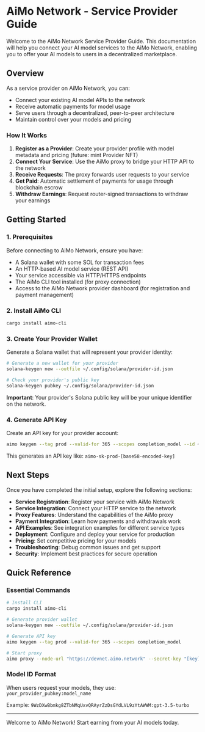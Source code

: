 # AiMo Network - Service Provider Guide

Welcome to the AiMo Network Service Provider Guide. This documentation will help you connect your AI model services to the AiMo Network, enabling you to offer your AI models to users in a decentralized marketplace.

## Overview

As a service provider on AiMo Network, you can:

- Connect your existing AI model APIs to the network
- Receive automatic payments for model usage
- Serve users through a decentralized, peer-to-peer architecture
- Maintain control over your models and pricing

### How It Works

1. **Register as a Provider**: Create your provider profile with model metadata and pricing (future: mint Provider NFT)
2. **Connect Your Service**: Use the AiMo proxy to bridge your HTTP API to the network
3. **Receive Requests**: The proxy forwards user requests to your service
4. **Get Paid**: Automatic settlement of payments for usage through blockchain escrow
5. **Withdraw Earnings**: Request router-signed transactions to withdraw your earnings

## Getting Started

### 1. Prerequisites

Before connecting to AiMo Network, ensure you have:

- A Solana wallet with some SOL for transaction fees
- An HTTP-based AI model service (REST API)
- Your service accessible via HTTP/HTTPS endpoints
- The AiMo CLI tool installed (for proxy connection)
- Access to the AiMo Network provider dashboard (for registration and payment management)

### 2. Install AiMo CLI

```bash
cargo install aimo-cli
```

### 3. Create Your Provider Wallet

Generate a Solana wallet that will represent your provider identity:

```bash
# Generate a new wallet for your provider
solana-keygen new --outfile ~/.config/solana/provider-id.json

# Check your provider's public key
solana-keygen pubkey ~/.config/solana/provider-id.json
```

**Important**: Your provider's Solana public key will be your unique identifier on the network.

### 4. Generate API Key

Create an API key for your provider account:

```bash
aimo keygen --tag prod --valid-for 365 --scopes completion_model --id ~/.config/solana/provider-id.json
```

This generates an API key like: `aimo-sk-prod-[base58-encoded-key]`

## Next Steps

Once you have completed the initial setup, explore the following sections:

- **Service Registration**: Register your service with AiMo Network
- **Service Integration**: Connect your HTTP service to the network
- **Proxy Features**: Understand the capabilities of the AiMo proxy
- **Payment Integration**: Learn how payments and withdrawals work
- **API Examples**: See integration examples for different service types
- **Deployment**: Configure and deploy your service for production
- **Pricing**: Set competitive pricing for your models
- **Troubleshooting**: Debug common issues and get support
- **Security**: Implement best practices for secure operation

## Quick Reference

### Essential Commands

```bash
# Install CLI
cargo install aimo-cli

# Generate provider wallet
solana-keygen new --outfile ~/.config/solana/provider-id.json

# Generate API key
aimo keygen --tag prod --valid-for 365 --scopes completion_model

# Start proxy
aimo proxy --node-url "https://devnet.aimo.network" --secret-key "[key]" --endpoint-url "http://localhost:8080"
```

### Model ID Format

When users request your models, they use: `your_provider_pubkey:model_name`

Example: `9WzDXwBbmkg8ZTbNMqUxvQRAyrZzDsGYdLVL9zYtAWWM:gpt-3.5-turbo`

---

Welcome to AiMo Network! Start earning from your AI models today.